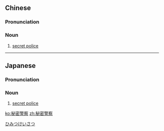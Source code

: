 ==Chinese==
{{zh-forms|type=22}}
{{wikipedia|lang=zh}}
{{wikipedia|lang=yue}}

===Pronunciation===
{{zh-pron
|m=mìmì jǐngchá
|c=bei3 mat6 ging2 caat3
|cat=n
}}

===Noun===
{{zh-noun}}

# [[secret police]]

{{zh-cat|Government}}

----

==Japanese==
{{wikipedia|lang=ja}}
{{ja-kanjitab|ひ|みつ|けい|さつ|yomi=o}}

===Pronunciation===
{{ja-pron|ひみつ けいさつ|y=o}}

===Noun===
{{ja-noun|ひみつ けいさつ}}

# [[secret police]]

[[Category:ja:Government|ひみつけいさつ]]

[[ko:秘密警察]]
[[zh:秘密警察]]
